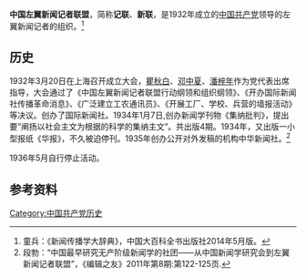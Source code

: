 '''中国左翼新闻记者联盟'''，简称'''记联'''、'''新联'''，是1932年成立的[[中国共产党|中国共产党]]领导的左翼新闻记者的组织。<ref>童兵：《新闻传播学大辞典》，中国大百科全书出版社2014年5月版。</ref>
==历史==
1932年3月20日在上海召开成立大会，[[瞿秋白|瞿秋白]]、[[邓中夏|邓中夏]]、[[潘梓年|潘梓年]]作为党代表出席指导，大会通过了《中国左翼新闻记者联盟行动纲领和组织纲领》、《开办国际新闻社传播革命消息》、《广泛建立工农通讯员》、《开展工厂、学校、兵营的墙报活动》等决议。创办了国际新闻社。1934年1月7日,创办新闻学刊物《集纳批判》，提出要”阐扬以社会主文为根据的科学的集纳主文”。共出版4期。1934年，又出版一小型报纸《华报》，不久被迫停刊。1935年创办公开对外发稿的机构中华新闻社。<ref>段勃：“中国最早研究无产阶级新闻学的社团——从中国新闻学研究会到左翼新闻记者联盟”，《编辑之友》2011年第8期:第122-125页.</ref>

1936年5月自行停止活动。
==参考资料==
<references/>
[[Category:中国共产党历史|Category:中国共产党历史]]